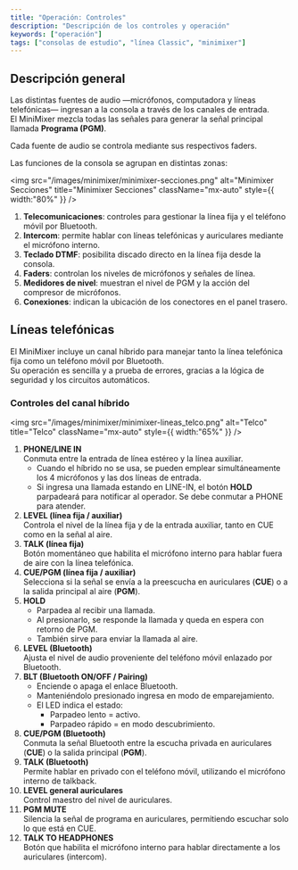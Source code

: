 ```yaml
---
title: "Operación: Controles"
description: "Descripción de los controles y operación"
keywords: ["operación"]
tags: ["consolas de estudio", "línea Classic", "minimixer"]
---
```


## Descripción general

Las distintas fuentes de audio —micrófonos, computadora y líneas telefónicas— ingresan a la consola a través de los canales de entrada.\
El MiniMixer mezcla todas las señales para generar la señal principal llamada **Programa (PGM)**.

Cada fuente de audio se controla mediante sus respectivos faders.

Las funciones de la consola se agrupan en distintas zonas:

<img
  src="/images/minimixer/minimixer-secciones.png"
  alt="Minimixer Secciones"
  title="Minimixer Secciones"
  className="mx-auto"
  style={{ width:"80%" }}
/>

1. **Telecomunicaciones**: controles para gestionar la línea fija y el teléfono móvil por Bluetooth.
2. **Intercom**: permite hablar con líneas telefónicas y auriculares mediante el micrófono interno.
3. **Teclado DTMF**: posibilita discado directo en la línea fija desde la consola.
4. **Faders**: controlan los niveles de micrófonos y señales de línea.
5. **Medidores de nivel**: muestran el nivel de PGM y la acción del compresor de micrófonos.
6. **Conexiones**: indican la ubicación de los conectores en el panel trasero.

## Líneas telefónicas

El MiniMixer incluye un canal híbrido para manejar tanto la línea telefónica fija como un teléfono móvil por Bluetooth.\
Su operación es sencilla y a prueba de errores, gracias a la lógica de seguridad y los circuitos automáticos.

### Controles del canal híbrido

<img
  src="/images/minimixer/minimixer-lineas_telco.png"
  alt="Telco"
  title="Telco"
  className="mx-auto"
  style={{ width:"65%" }}
/>

 1. **PHONE/LINE IN**\
    Conmuta entre la entrada de línea estéreo y la línea auxiliar.
    - Cuando el híbrido no se usa, se pueden emplear simultáneamente los 4 micrófonos y las dos líneas de entrada.
    - Si ingresa una llamada estando en LINE-IN, el botón **HOLD** parpadeará para notificar al operador. Se debe conmutar a PHONE para atender.
 2. **LEVEL (línea fija / auxiliar)**\
    Controla el nivel de la línea fija y de la entrada auxiliar, tanto en CUE como en la señal al aire.
 3. **TALK (línea fija)**\
    Botón momentáneo que habilita el micrófono interno para hablar fuera de aire con la línea telefónica.
 4. **CUE/PGM (línea fija / auxiliar)**\
    Selecciona si la señal se envía a la preescucha en auriculares (**CUE**) o a la salida principal al aire (**PGM**).
 5. **HOLD**
    - Parpadea al recibir una llamada.
    - Al presionarlo, se responde la llamada y queda en espera con retorno de PGM.
    - También sirve para enviar la llamada al aire.
 6. **LEVEL (Bluetooth)**\
    Ajusta el nivel de audio proveniente del teléfono móvil enlazado por Bluetooth.
 7. **BLT (Bluetooth ON/OFF / Pairing)**
    - Enciende o apaga el enlace Bluetooth.
    - Manteniéndolo presionado ingresa en modo de emparejamiento.
    - El LED indica el estado:
      - Parpadeo lento = activo.
      - Parpadeo rápido = en modo descubrimiento.
 8. **CUE/PGM (Bluetooth)**\
    Conmuta la señal Bluetooth entre la escucha privada en auriculares (**CUE**) o la salida principal (**PGM**).
 9. **TALK (Bluetooth)**\
    Permite hablar en privado con el teléfono móvil, utilizando el micrófono interno de talkback.
10. **LEVEL general auriculares**\
    Control maestro del nivel de auriculares.
11. **PGM MUTE**\
    Silencia la señal de programa en auriculares, permitiendo escuchar solo lo que está en CUE.
12. **TALK TO HEADPHONES**\
    Botón que habilita el micrófono interno para hablar directamente a los auriculares (intercom).